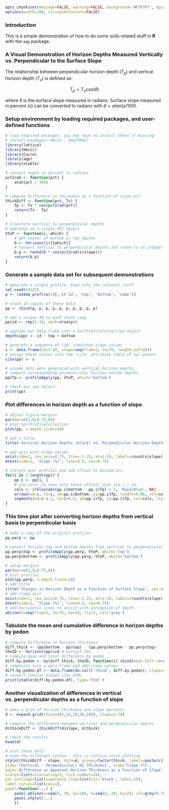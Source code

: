 ```{r setup, echo=FALSE, results='hide'}
opts_chunk$set(message=FALSE, warning=FALSE, background='#F7F7F7', dpi=100, fig.align='center', dev='CairoPNG')
options(width=100, stringsAsFactors=FALSE)
```

### Introduction
This is a simple demonstration of how to do some soils-related stuff in **R** with the `aqp` package.


### A Visual Demonstration of Horizon Depths Measured Vertically vs. Perpendicular to the Surface Slope

The relationship between perpendicular horizon depth ($T_{p}$) and vertical horizon depth ($T_{v}$) is defined as: 

$$T_{p} = T_{v} cos(\theta)$$

where $\theta$ is the surface slope measured in radians. Surface slope measured in percent ($s$) can be converted to radians with $\theta = atan(s / 100)$.

### Setup environment by loading required packages, and user-defined functions
```{r setup-env}
# load required packages, you may have to install these if missing:
# install.packages('Hmisc', dep=TRUE)
library(lattice)
library(Hmisc)
library(Cairo)
library(aqp)
library(xtable)

# convert angle in percent to radians
pct2rad <- function(pct) {
	atan(pct / 100)
}

# compute difference in thickness as a function of slope pct
thickDiff <- function(pct, Tv) {
	Tp <- Tv * cos(pct2rad(pct))
	return(Tv - Tp)
}

# transform vertical to perpendicular depths
# operates on a single SPC object
VtoP <- function(i, which) {
	# get vector of bottom or top depths
	b <- horizons(i)[[which]]
	# convert vertical to perpendicular depths and round to an integer
	b.p <- round(b * cos(pct2rad(i$slope)))
	return(b.p)
}
```





### Generate a sample data set for subsequent demonstrations
```{r generate-pedons}
# generate a single profile, keep only the relevant stuff
set.seed(54321)
p <- random_profile(1)[, c('id', 'top', 'bottom', 'name')]

# stack 10 copies of these data
pp <- rbind(p, p, p, p, p, p, p, p, p, p)

# add a unique ID to each chunk copy
pp$id <- rep(1:10, each=nrow(p))

# upgrade our data.frame into a SoilProfileCollection object
depths(pp) <- id ~ top + bottom

# generate a sequence of (10) simulated slope values
s <- data.frame(id=1:10, slope=seq(from=1, to=70, length.out=10))
# assign these values into the 'site' attribute table of our pedons
site(pp) <- s

# assume data were generated with vertical horizon depths
# compute corresponding perpendicular horizon bottom depths
pp$Tp <- profileApply(pp, VtoP, which='bottom')

# check our new object:
print(pp)
```

### Plot differences in horizon depth as a function of slope
```{r plot-pedons-with-arrows, fig.width=8, fig.height=4, out.width='100%'}
# adjust figure margins
par(mar=c(2,0,0.75,0))
# plot SoilProfileCollection
plot(pp, n.depth.ticks=10)

# add a title
title('Vertical Horizon Depths (black) vs. Perpendicular Horizon Depths (blue)', cex.main=0.75)

# add axis with slope values
axis(side=1, cex.axis=0.75, line=-1.25, at=1:10, labels=round(s$slope))
mtext(side=1, 'Slope (%)', line=0.5, cex=0.75)

# iterate over profiles and add offset hz boundaries
for(i in 1:length(pp)) {
	pp.i <- pp[i, ]
	# use color to show only those offsets that are > 1 cm
	cols <- ifelse(abs(pp.i$bottom - pp.i$Tp) > 1, 'RoyalBlue', NA)
	arrows(x0=i, x1=i, y0=pp.i$bottom, y1=pp.i$Tp, length=0.08, col=cols)
	segments(x0=i-0.2, x1=i+0.2, y0=pp.i$Tp, y1=pp.i$Tp, col=cols, lty=2)
}
```

### This time plot after converting horizon depths from vertical basis to perpendicular basis
```{r change-depths, fig.width=8, fig.height=4, out.width='100%'}
# make a copy of the original profiles
pp.perp <- pp

# convert horizon top and bottom depths from vertical to perpendicular basis
pp.perp$top <- profileApply(pp.perp, VtoP, which='top')
pp.perp$bottom <- profileApply(pp.perp, VtoP, which='bottom')

# setup margins
par(mar=c(2,0,0.75,0))
# plot profiles
plot(pp.perp, n.depth.ticks=10)
# add title
title('Changes in Horizon Depth as a Function of Surface Slope', cex.main=0.75)
# add slope axis
axis(side=1, cex.axis=0.75, line=-1.25, at=1:10, labels=round(s$slope))
mtext(side=1, 'Slope (%)', line=0.5, cex=0.75)
# add horizontal lines to assist with perception of depth
abline(h=seq(from=5, to=75, by=5), lty=3, col='grey')
```

### Tabulate the mean and cumulative difference in horizon depths by pedon
```{r make-depth-diff-table, results='asis'}
# compute difference in horizon thickness
diff.thick <- (pp$bottom - pp$top) - (pp.perp$bottom - pp.perp$top)
theID <- horizons(pp)$id # extract IDs
# compute mean and total difference by pedon
diff.by.pedon <- by(diff.thick, theID, function(i) cbind(mean.diff.cm=mean(i), total.diff.cm=sum(i)))
# composite into a data.frame and add slope values
diff.by.pedon.df <- data.frame(do.call('rbind', diff.by.pedon), slope=round(s$slope))
# convert tabular output into HTML
print(xtable(diff.by.pedon.df), type='html')
```

### Another visualization of differences in vertical vs. perpendicular depths as a function of slope
```{r diff-vs-slope-figure-setup}
# make a grid of horizon thickness and slope percents
d <- expand.grid(thick=c(5,10,20,50,100), slope=1:70)

# compute the difference between vertical and perpendicular depths
d$thickDiff <- thickDiff(d$slope, d$thick)

# check the results
head(d)
```

```{r plot-diff-by-slope, fig.width=10, fig.height=5, out.width='100%'}
# plot these data
# note the different syntax-- this is lattice-style plotting
xYplot(thickDiff ~ slope, data=d, groups=factor(thick, labels=paste(c(5,10,20,50,100), 'cm depth')), type='l',
ylab='(Vertical - Perpendicular) Hz Thickness', xlab='Slope (%)', 
main='Difference in Apparent Horizon Thickness as a Function of Slope', 
scales=list(alternating=3, tick.number=10), 
par.settings=list(superpose.line=list(col='black', lwd=1.5)), 
label.curves=list(cex=1), 
panel=function(...) {
	panel.abline(v=seq(0, 70, by=10), h=seq(0, 20, by=2), col=grey(0.75), lty=3)
	panel.xYplot(...)
	})
```
